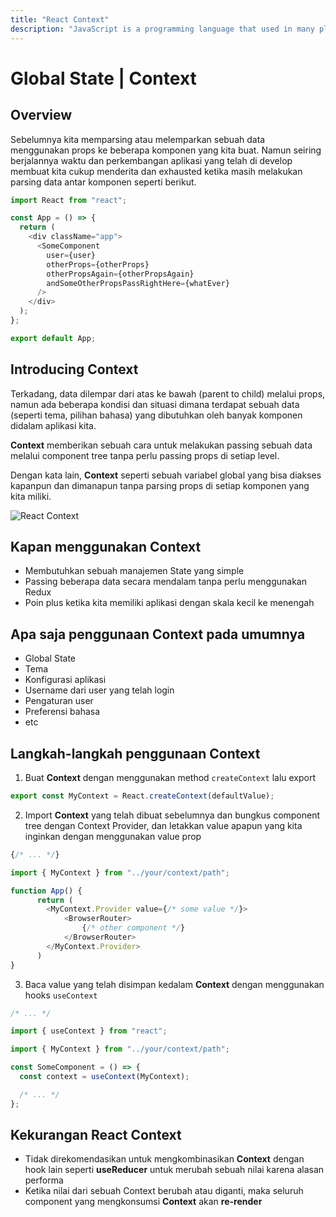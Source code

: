 ```yaml
---
title: "React Context"
description: "JavaScript is a programming language that used in many platform."
---
```


# Global State | Context

## Overview

Sebelumnya kita memparsing atau melemparkan sebuah data menggunakan props ke beberapa komponen yang kita buat. Namun seiring berjalannya waktu dan perkembangan aplikasi yang telah di develop membuat kita cukup menderita dan exhausted ketika masih melakukan parsing data antar komponen seperti berikut.

```javascript
import React from "react";

const App = () => {
  return (
    <div className="app">
      <SomeComponent
        user={user}
        otherProps={otherProps}
        otherPropsAgain={otherPropsAgain}
        andSomeOtherPropsPassRightHere={whatEver}
      />
    </div>
  );
};

export default App;
```

## Introducing Context

Terkadang, data dilempar dari atas ke bawah (parent to child) melalui props, namun ada beberapa kondisi dan situasi dimana terdapat sebuah data (seperti tema, pilihan bahasa) yang dibutuhkan oleh banyak komponen didalam aplikasi kita.

**Context** memberikan sebuah cara untuk melakukan passing sebuah data melalui component tree tanpa perlu passing props di setiap level.

Dengan kata lain, **Context** seperti sebuah variabel global yang bisa diakses kapanpun dan dimanapun tanpa parsing props di setiap komponen yang kita miliki.

![React Context](https://res.cloudinary.com/hypeotesa/image/upload/v1665159088/react-context-3_gvcsrj.svg "React Context")

## Kapan menggunakan Context

- Membutuhkan sebuah manajemen State yang simple
- Passing beberapa data secara mendalam tanpa perlu menggunakan Redux
- Poin plus ketika kita memiliki aplikasi dengan skala kecil ke menengah

## Apa saja penggunaan Context pada umumnya

- Global State
- Tema
- Konfigurasi aplikasi
- Username dari user yang telah login
- Pengaturan user
- Preferensi bahasa
- etc

## Langkah-langkah penggunaan **Context**

1. Buat **Context** dengan menggunakan method `createContext` lalu export

```javascript
export const MyContext = React.createContext(defaultValue);
```

2. Import **Context** yang telah dibuat sebelumnya dan bungkus component tree dengan Context Provider, dan letakkan value apapun yang kita inginkan dengan menggunakan value prop

```javascript
{/* ... */}

import { MyContext } from "../your/context/path";

function App() {
      return (
        <MyContext.Provider value={/* some value */}>
            <BrowserRouter>
                {/* other component */}
            </BrowserRouter>
        </MyContext.Provider>
      )
}
```

3. Baca value yang telah disimpan kedalam **Context** dengan menggunakan hooks `useContext`

```javascript
/* ... */

import { useContext } from "react";

import { MyContext } from "../your/context/path";

const SomeComponent = () => {
  const context = useContext(MyContext);

  /* ... */
};
```

## Kekurangan React **Context**

- Tidak direkomendasikan untuk mengkombinasikan **Context** dengan hook lain seperti **useReducer** untuk merubah sebuah nilai karena alasan performa
- Ketika nilai dari sebuah Context berubah atau diganti, maka seluruh component yang mengkonsumsi **Context** akan **re-render**
